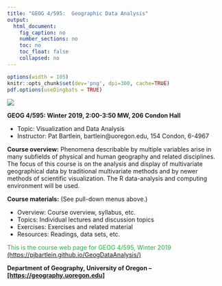```yaml
---
title: "GEOG 4/595:  Geographic Data Analysis"
output: 
  html_document:
    fig_caption: no
    number_sections: no
    toc: no
    toc_float: false
    collapsed: no
---
```


```r
options(width = 105)
knitr::opts_chunk$set(dev='png', dpi=300, cache=TRUE)
pdf.options(useDingbats = TRUE)
```
![](images/annp.png)

**GEOG 4/595: Winter 2019, 2:00-3:50 MW, 206 Condon Hall**

- Topic:  Visualization and Data Analysis
- Instructor:  Pat Bartlein, bartlein@uoregon.edu, 154 Condon, 6-4967

**Course overview:**  Phenomena describable by multiple variables arise in many subfields of physical and human geography and related disciplines.  The focus of this course is on the analysis and display of multivariate geographical data by traditional multivariate methods and by newer methods of scientific visualization.  The R data-analysis and computing environment will be used.

**Course materials:** (See pull-down menus above.)  

- Overview:  Course overview, syllabus, etc.
- Topics:  Individual lectures and discussion topics
- Exercises:  Exercises and related material
- Resources:  Readings, data sets, etc.

<p><span style="color: #15B93D;">This is the course web page for GEOG 4/595, Winter 2019      [(https://pjbartlein.github.io/GeogDataAnalysis/)](https://pjbartlein.github.io/GeogDataAnalysis/)</span></p>
  
**Department of Geography, University of Oregon  -- 
[[https://geography.uoregon.edu]](https://geography.uoregon.edu)**